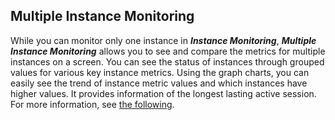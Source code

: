 ## Multiple Instance Monitoring

While you can monitor only one instance in **_Instance Monitoring_**, **_Multiple Instance Monitoring_** allows you to see and compare the metrics for multiple instances on a screen. You can see the status of instances through grouped values for various key instance metrics. Using the graph charts, you can easily see the trend of instance metric values and which instances have higher values. It provides information of the longest lasting active session. For more information, see [the following](multi-instance-monitoring).
